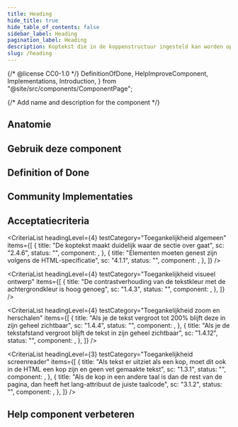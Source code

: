```yaml
---
title: Heading
hide_title: true
hide_table_of_contents: false
sidebar_label: Heading
pagination_label: Heading
description: Koptekst die in de koppenstructuur ingesteld kan worden op het juiste niveau.
slug: /heading
---
```


{/* @license CC0-1.0 */}
DefinitionOfDone,
HelpImproveComponent,
Implementations,
Introduction,
} from "@site/src/components/ComponentPage";

{/* Add name and description for the component */}


<Introduction component={component} headingLevel={1} description={description} />

<ComponentAliases component={component} />

## Anatomie

<ComponentAnatomy component={component} illustration={HeadingIllustration} />

## Gebruik deze component

<Markdown omitH1 headingLevel={3}>
  <Usage />
</Markdown>

## Definition of Done

<DefinitionOfDone component={component} headingLevel={3} />

## Community Implementaties

<Implementations component={component} headingLevel={3} />

## Acceptatiecriteria

<AcIntro />

<CriteriaList
  headingLevel={4}
  testCategory="Toegankelijkheid algemeen"
  items={[
    {
      title: "De koptekst maakt duidelijk waar de sectie over gaat",
      sc: "2.4.6",
      status: "",
      component: <Wcag246 />,
    },
    {
      title: "Elementen moeten genest zijn volgens de HTML-specificatie",
      sc: "4.1.1",
      status: "",
      component: <Wcag411 />,
    },
  ]}
/>

<CriteriaList
  headingLevel={4}
  testCategory="Toegankelijkheid visueel ontwerp"
  items={[
    {
      title: "De contrastverhouding van de tekstkleur met de achtergrondkleur is hoog genoeg",
      sc: "1.4.3",
      status: "",
      component: <Wcag143 />,
    },
  ]}
/>

<CriteriaList
  headingLevel={4}
  testCategory="Toegankelijkheid zoom en herschalen"
  items={[
    {
      title: "Als je de tekst vergroot tot 200% blijft deze in zijn geheel zichtbaar",
      sc: "1.4.4",
      status: "",
      component: <Wcag144 />,
    },
    {
      title: "Als je de tekstafstand vergroot blijft de tekst in zijn geheel zichtbaar",
      sc: "1.4.12",
      status: "",
      component: <Wcag1412 />,
    },
  ]}
/>

<CriteriaList
  headingLevel={3}
  testCategory="Toegankelijkheid screenreader"
  items={[
    {
      title: "Als tekst er uitziet als een kop, moet dit ook in de HTML een kop zijn en geen vet gemaakte tekst",
      sc: "1.3.1",
      status: "",
      component: <Wcag131 />,
    },
    {
      title:
        "Als de kop in een andere taal is dan de rest van de pagina, dan heeft het lang-attribuut de juiste taalcode",
      sc: "3.1.2",
      status: "",
      component: <Wcag312 />,
    },
  ]}
/>

## Help component verbeteren

<HelpImproveComponent component={component} headingLevel={3} />
